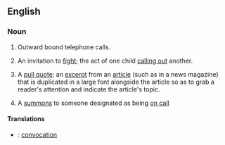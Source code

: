 ==English==

===Noun===
{{en-noun}}

# {{communications}} Outward bound telephone calls.
# {{slang}} An invitation to [[fight]]; the act of one child [[calling out]] another.
# {{typography|graphic layout}} A [[pull quote]]: an [[excerpt]] from an [[article]] (such as in a news magazine) that is duplicated in a large font alongside the article so as to grab a reader's attention and indicate the article's topic.
# A [[summons]] to someone designated as being [[on call]]

====Translations====
{{trans-top|outward bound telephone calls}}
{{trans-mid}}
{{trans-bottom}}

{{trans-top|''(slang)'' an invitation to fight}}
{{trans-mid}}
{{trans-bottom}}

{{checktrans-top}}
*{{ttbc|French}}: [[convocation]] {{f}}
{{checktrans-bottom}}